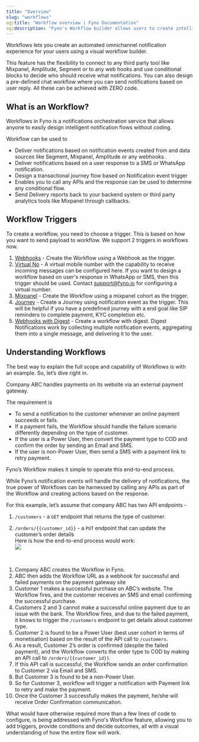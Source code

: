 ```yaml
---
title: "Overview"
slug: "workflows"
og:title: "Workflow overview | Fyno Documentation"
og:description: "Fyno's Workflow builder allows users to create intelligent notification flows without coding, connecting to third-party tools and using conditional blocks to determine notifications. An example is provided where a company uses the Workflow to handle different scenarios for payment failures based on customer type."
---
```


Workflows lets you create an automated omnichannel notification experience for your users using a visual workflow builder.

This feature has the flexibility to connect to any third party tool like Mixpanel, Amplitude, Segment or to any web hooks and use conditional blocks to decide who should receive what notifications. You can also design a pre-defined chat workflow where you can send notifications based on user reply. All these can be achieved with ZERO code.

## What is an Workflow?

Workflows in Fyno is a notifications orchestration service that allows anyone to easily design intelligent notification flows without coding.

Workflow can be used to

-   Deliver notifications based on notification events created from and data sources like Segment, Mixpanel, Amplitude or any webhooks .
-   Deliver notifications based on a user response to a SMS or WhatsApp notification.
-   Design a transactional journey flow based on Notification event trigger
-   Enables you to call any APIs and the response can be used to determine any conditional flow.
-   Send Delivery reports back to your backend system or third party analytics tools like Mixpanel through callbacks.

## Workflow Triggers

To create a workflow, you need to choose a trigger. This is based on how you want to send payload to workflow. We support 2 triggers in workflows now.

1. [Webhooks](./workflow-webhook-trigger) - Create the Workflow using a Webhook as the trigger.
2. [Virtual No](./creating-a-workflow-with-incoming-message-trigger) - A virtual mobile number with the capability to receive incoming messages can be configured here. If you want to design a workflow based on user's response in WhatsApp or SMS, then this trigger should be used. Contact [support@fyno.io](mailto:support@fyno.io) for configuring a virtual number.
3. [Mixpanel](./workflow-using-mixpanel-cohort) - Create the Workflow using a mixpanel cohort as the trigger.
4. [Journey](./create-journey) - Create a Journey using notification event as the trigger. This will be helpful if you have a predefined journey with a end goal like SIP reminders to complete payment, KYC completion etc.
5. [Webhooks with Digest](./creating-a-workflow-with-digest) - Create a workflow with digest. Digest Notifications work by collecting multiple notification events, aggregating them into a single message, and delivering it to the user.

## Understanding Workflows

The best way to explain the full scope and capability of Workflows is with an example. So, let’s dive right in.

Company ABC handles payments on its website via an external payment gateway.

The requirement is

-   To send a notification to the customer whenever an online payment succeeds or fails.
-   If a payment fails, the Workflow should handle the failure scenario differently depending on the type of customer.
-   If the user is a Power User, then convert the payment type to COD and confirm the order by sending an Email and SMS.
-   If the user is non-Power User, then send a SMS with a payment link to retry payment.

Fyno’s Workflow makes it simple to operate this end-to-end process.

While Fyno’s notification events will handle the delivery of notifications, the true power of Workflows can be harnessed by calling any APIs as part of the Workflow and creating actions based on the response.

For this example, let’s assume that company ABC has two API endpoints -

1. `/customers` - a `GET` endpoint that returns the type of customer.

2. `/orders/{{customer_id}}` - a `PUT` endpoint that can update the customer’s order details  
   Here is how the end-to-end process would work:  
   ![](/images/automations-example.png)

<br />

1. Company ABC creates the Workflow in Fyno.
2. ABC then adds the Workflow URL as a webhook for successful and failed payments on the payment gateway site
3. Customer 1 makes a successful purchase on ABC’s website. The Workflow fires, and the customer receives an SMS and email confirming the successful purchase.
4. Customers 2 and 3 cannot make a successful online payment due to an issue with the bank. The Workflow fires, and due to the failed payment, it knows to trigger the `/customers` endpoint to get details about customer type.
5. Customer 2 is found to be a Power User (best user cohort in terms of monetisation) based on the result of the API call to `/customers`.
6. As a result, Customer 2’s order is confirmed (despite the failed payment), and the Workflow converts the order type to COD by making an API call to `/orders/{{customer_id}}`.
7. If this API call is successful, the Workflow sends an order confirmation to Customer 2 via Email and SMS.
8. But Customer 3 is found to be a non-Power User.
9. So for Customer 3, workflow will trigger a notification with Payment link to retry and make the payment.
10. Once the Customer 3 successfully makes the payment, he/she will receive Order Confirmation communication.

What would have otherwise required more than a few lines of code to configure, is being addressed with Fyno's Workflow feature, allowing you to add triggers, provide conditions and decide outcomes, all with a visual understanding of how the entire flow will work.
